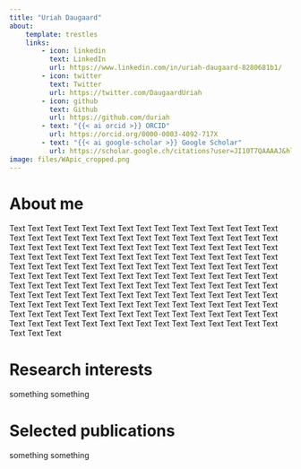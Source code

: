 ```yaml
---
title: "Uriah Daugaard"
about:
    template: trestles
    links:
        - icon: linkedin
          text: LinkedIn
          url: https://www.linkedin.com/in/uriah-daugaard-8280681b1/
        - icon: twitter
          text: Twitter
          url: https://twitter.com/DaugaardUriah
        - icon: github
          text: Github
          url: https://github.com/duriah
        - text: "{{< ai orcid >}} ORCID"
          url: https://orcid.org/0000-0003-4092-717X
        - text: "{{< ai google-scholar >}} Google Scholar"
          url: https://scholar.google.ch/citations?user=JI10T7QAAAAJ&hl
image: files/WApic_cropped.png
---
```




# About me

Text Text Text Text Text Text Text Text Text Text Text Text Text Text Text Text Text Text Text Text Text Text Text Text Text Text Text Text Text Text Text Text Text Text Text Text Text Text Text Text Text Text Text Text Text Text Text Text Text Text Text Text Text Text Text Text Text Text Text Text Text Text Text Text Text Text Text Text Text Text Text Text Text Text Text Text Text Text Text Text Text Text Text Text Text Text Text Text Text Text Text Text Text Text Text Text Text Text Text Text Text Text Text Text Text Text Text Text Text Text Text Text Text Text Text Text Text Text Text Text Text Text Text Text Text Text Text Text Text Text Text Text Text Text Text Text Text Text Text Text Text Text Text Text Text Text Text Text Text Text Text Text Text Text Text Text Text Text Text Text Text Text Text Text Text Text Text Text


# Research interests

something something

# Selected publications

something something
